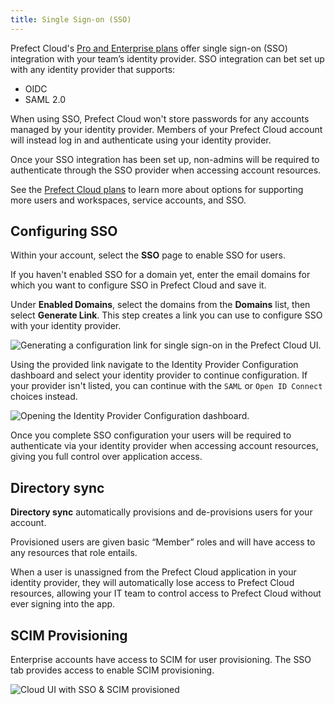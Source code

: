 ```yaml
---
title: Single Sign-on (SSO)
---
```



Prefect Cloud's [Pro and Enterprise plans](https://www.prefect.io/pricing) offer single sign-on (SSO) integration with your team’s identity provider.
SSO integration can bet set up with any identity provider that supports:

- OIDC
- SAML 2.0

When using SSO, Prefect Cloud won't store passwords for any accounts managed by your identity provider.
Members of your Prefect Cloud account will instead log in and authenticate using your identity provider.

Once your SSO integration has been set up, non-admins will be required to authenticate through the SSO provider when accessing account resources.

See the [Prefect Cloud plans](https://www.prefect.io/pricing) to learn more about options for supporting more users and workspaces, service accounts, and SSO.

## Configuring SSO

Within your account, select the **SSO** page to enable SSO for users.

If you haven't enabled SSO for a domain yet, enter the email domains for which you want to configure SSO in Prefect Cloud and save it.

Under **Enabled Domains**, select the domains from the **Domains** list, then select **Generate Link**. This step creates a link you can use to configure SSO with your identity provider.

![Generating a configuration link for single sign-on in the Prefect Cloud UI.](/2.15/2.15/img/ui/cloud-sso-provider.png)

Using the provided link navigate to the Identity Provider Configuration dashboard and select your identity provider to continue configuration. If your provider isn't listed, you can continue with the `SAML` or `Open ID Connect` choices instead.

![Opening the Identity Provider Configuration dashboard.](/2.15/2.15/img/ui/cloud-sso-dashboard.png)

Once you complete SSO configuration your users will be required to authenticate via your identity provider when accessing account resources, giving you full control over application access.

## Directory sync

**Directory sync** automatically provisions and de-provisions users for your account.

Provisioned users are given basic “Member” roles and will have access to any resources that role entails.

When a user is unassigned from the Prefect Cloud application in your identity provider, they will automatically lose access to Prefect Cloud resources, allowing your IT team to control access to Prefect Cloud without ever signing into the app.

## SCIM Provisioning

Enterprise accounts have access to SCIM for user provisioning.
The SSO tab provides access to enable SCIM provisioning.

![Cloud UI with SSO & SCIM provisioned](/2.15/2.15/img/ui/sso-scim-enabled.png)
